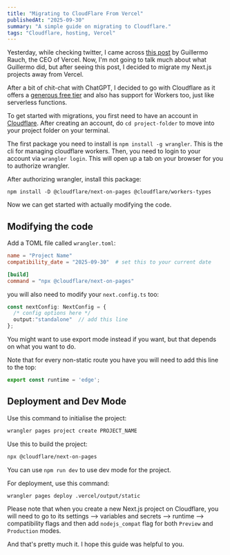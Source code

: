 ```yaml
---
title: "Migrating to CloudFlare From Vercel"
publishedAt: "2025-09-30"
summary: "A simple guide on migrating to Cloudflare."
tags: "Cloudflare, hosting, Vercel"
---
```


Yesterday, while checking twitter, I came across [this post](https://x.com/rauchg/status/1972669025525158031) by Guillermo Rauch, the CEO of Vercel. Now, I'm not going to talk much about what Guillermo did, but after seeing this post, I decided to migrate my Next.js projects away from Vercel.

After a bit of chit-chat with ChatGPT, I decided to go with Cloudflare as it offers a [generous free tier](https://pages.cloudflare.com/) and also has support for Workers too, just like serverless functions.

To get started with migrations, you first need to have an account in [Cloudflare](https://dash.cloudflare.com). After creating an account, do 
`cd project-folder` to move into your project folder on your terminal.

The first package you need to install is 
`npm install -g wrangler`.
This is the cli for managing cloudflare workers. Then, you need to login to your account via 
`wrangler login`.
This will open up a tab on your browser for you to authorize wrangler. 

After authorizing wrangler, install this package:

`npm install -D @cloudflare/next-on-pages @cloudflare/workers-types`

Now we can get started with actually modifying the code.

## Modifying the code

Add a TOML file called `wrangler.toml`:

```toml
name = "Project Name"
compatibility_date = "2025-09-30"  # set this to your current date

[build]
command = "npx @cloudflare/next-on-pages"
```

you will also need to modify your `next.config.ts` too:

```ts
const nextConfig: NextConfig = {
  /* config options here */
  output:"standalone"  // add this line
};
```

You might want to use export mode instead if you want, but that depends on what you want to do.

Note that for every non-static route you have you will need to add this line to the top:

```ts
export const runtime = 'edge';
```

## Deployment and Dev Mode

Use this command to initialise the project:

```bash
wrangler pages project create PROJECT_NAME
```

Use this to build the project:

```bash
npx @cloudflare/next-on-pages
```

You can use `npm run dev` to use dev mode for the project.

For deployment, use this command:

```bash
wrangler pages deploy .vercel/output/static
```

Please note that when you create a new Next.js project on Cloudflare, you will need to go to its 
settings --> variables and secrets --> runtime --> compatibility flags and then add 
`nodejs_compat` flag for both `Preview` and `Production` modes.

And that's pretty much it. I hope this guide was helpful to you.
